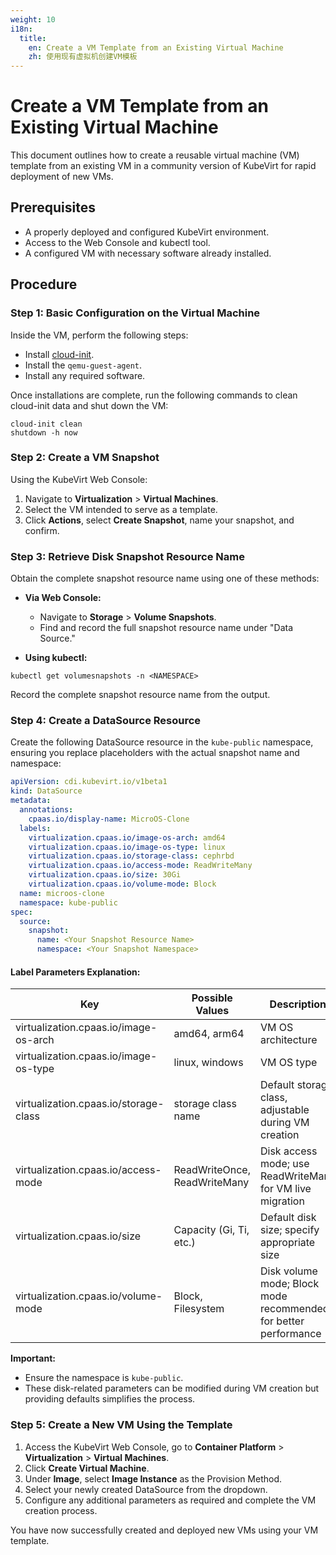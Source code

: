 ```yaml
---
weight: 10
i18n:
  title:
    en: Create a VM Template from an Existing Virtual Machine
    zh: 使用现有虚拟机创建VM模板
---
```


# Create a VM Template from an Existing Virtual Machine

This document outlines how to create a reusable virtual machine (VM) template from an existing VM in a community version of KubeVirt for rapid deployment of new VMs.

## Prerequisites

* A properly deployed and configured KubeVirt environment.
* Access to the Web Console and kubectl tool.
* A configured VM with necessary software already installed.

## Procedure

### Step 1: Basic Configuration on the Virtual Machine

Inside the VM, perform the following steps:

* Install [cloud-init](https://cloud-init.io/).
* Install the `qemu-guest-agent`.
* Install any required software.

Once installations are complete, run the following commands to clean cloud-init data and shut down the VM:

```shell
cloud-init clean
shutdown -h now
```

### Step 2: Create a VM Snapshot

Using the KubeVirt Web Console:

1. Navigate to **Virtualization** > **Virtual Machines**.
2. Select the VM intended to serve as a template.
3. Click **Actions**, select **Create Snapshot**, name your snapshot, and confirm.

### Step 3: Retrieve Disk Snapshot Resource Name

Obtain the complete snapshot resource name using one of these methods:

* **Via Web Console:**

  * Navigate to **Storage** > **Volume Snapshots**.
  * Find and record the full snapshot resource name under "Data Source."

* **Using kubectl:**

```shell
kubectl get volumesnapshots -n <NAMESPACE>
```

Record the complete snapshot resource name from the output.

### Step 4: Create a DataSource Resource

Create the following DataSource resource in the `kube-public` namespace, ensuring you replace placeholders with the actual snapshot name and namespace:

```yaml
apiVersion: cdi.kubevirt.io/v1beta1
kind: DataSource
metadata:
  annotations:
    cpaas.io/display-name: MicroOS-Clone
  labels:
    virtualization.cpaas.io/image-os-arch: amd64
    virtualization.cpaas.io/image-os-type: linux
    virtualization.cpaas.io/storage-class: cephrbd
    virtualization.cpaas.io/access-mode: ReadWriteMany
    virtualization.cpaas.io/size: 30Gi
    virtualization.cpaas.io/volume-mode: Block
  name: microos-clone
  namespace: kube-public
spec:
  source:
    snapshot:
      name: <Your Snapshot Resource Name>
      namespace: <Your Snapshot Namespace>
```

#### Label Parameters Explanation:

| Key                                   | Possible Values              | Description                                                     |
| ------------------------------------- | ---------------------------- | --------------------------------------------------------------- |
| virtualization.cpaas.io/image-os-arch | amd64, arm64                 | VM OS architecture                                              |
| virtualization.cpaas.io/image-os-type | linux, windows               | VM OS type                                                      |
| virtualization.cpaas.io/storage-class | storage class name           | Default storage class, adjustable during VM creation            |
| virtualization.cpaas.io/access-mode   | ReadWriteOnce, ReadWriteMany | Disk access mode; use ReadWriteMany for VM live migration       |
| virtualization.cpaas.io/size          | Capacity (Gi, Ti, etc.)      | Default disk size; specify appropriate size                     |
| virtualization.cpaas.io/volume-mode   | Block, Filesystem            | Disk volume mode; Block mode recommended for better performance |

**Important:**

* Ensure the namespace is `kube-public`.
* These disk-related parameters can be modified during VM creation but providing defaults simplifies the process.

### Step 5: Create a New VM Using the Template

1. Access the KubeVirt Web Console, go to **Container Platform** > **Virtualization** > **Virtual Machines**.
2. Click **Create Virtual Machine**.
3. Under **Image**, select **Image Instance** as the Provision Method.
4. Select your newly created DataSource from the dropdown.
5. Configure any additional parameters as required and complete the VM creation process.

You have now successfully created and deployed new VMs using your VM template.
